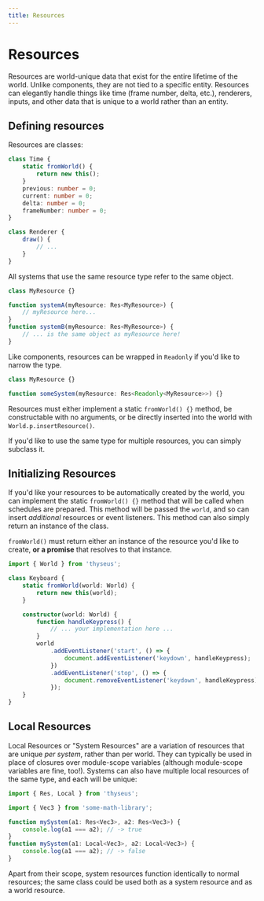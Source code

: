 ```yaml
---
title: Resources
---
```



# Resources

Resources are world-unique data that exist for the entire lifetime of the world.
Unlike components, they are not tied to a specific entity. Resources can
elegantly handle things like time (frame number, delta, etc.), renderers,
inputs, and other data that is unique to a world rather than an entity.

## Defining resources

Resources are classes:

```ts
class Time {
	static fromWorld() {
		return new this();
	}
	previous: number = 0;
	current: number = 0;
	delta: number = 0;
	frameNumber: number = 0;
}

class Renderer {
	draw() {
		// ...
	}
}
```

All systems that use the same resource type refer to the same object.

```ts
class MyResource {}

function systemA(myResource: Res<MyResource>) {
	// myResource here...
}
function systemB(myResource: Res<MyResource>) {
	// ... is the same object as myResource here!
}
```

Like components, resources can be wrapped in `Readonly` if you'd like to narrow
the type.

```ts
class MyResource {}

function someSystem(myResource: Res<Readonly<MyResource>>) {}
```

Resources must either implement a static `fromWorld() {}` method, be
constructable with no arguments, or be directly inserted into the world with
`World.p.insertResource()`.

<Callout type="tip">
	If you'd like to use the same type for multiple resources, you can simply
	subclass it.
</Callout>

## Initializing Resources

If you'd like your resources to be automatically created by the world, you can
implement the static `fromWorld() {}` method that will be called when schedules
are prepared. This method will be passed the `world`, and so can insert
_additional_ resources or event listeners. This method can also simply return an
instance of the class.

`fromWorld()` must return either an instance of the resource you'd like to
create, **or a promise** that resolves to that instance.

```ts
import { World } from 'thyseus';

class Keyboard {
	static fromWorld(world: World) {
		return new this(world);
	}

	constructor(world: World) {
		function handleKeypress() {
			// ... your implementation here ...
		}
		world
			.addEventListener('start', () => {
				document.addEventListener('keydown', handleKeypress);
			})
			.addEventListener('stop', () => {
				document.removeEventListener('keydown', handleKeypress);
			});
	}
}
```

## Local Resources

Local Resources or "System Resources" are a variation of resources that are
unique _per system_, rather than per world. They can typically be used in place
of closures over module-scope variables (although module-scope variables are
fine, too!). Systems can also have multiple local resources of the same type,
and each will be unique:

```ts
import { Res, Local } from 'thyseus';

import { Vec3 } from 'some-math-library';

function mySystem(a1: Res<Vec3>, a2: Res<Vec3>) {
	console.log(a1 === a2); // -> true
}
function mySystem(a1: Local<Vec3>, a2: Local<Vec3>) {
	console.log(a1 === a2); // -> false
}
```

Apart from their scope, system resources function identically to normal
resources; the same class could be used both as a system resource and as a world
resource.

